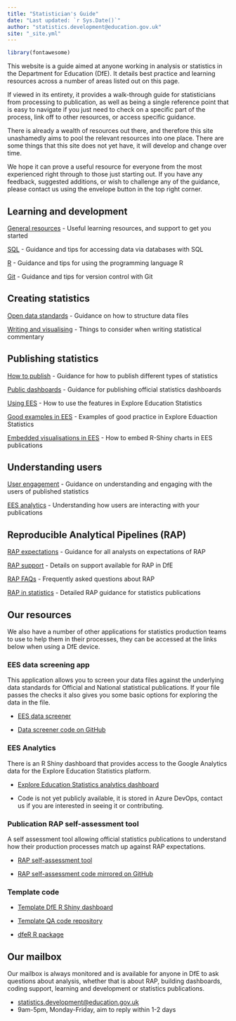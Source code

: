 ```yaml
---
title: "Statistician's Guide"
date: "Last updated: `r Sys.Date()`"
author: "statistics.development@education.gov.uk"
site: "_site.yml"
---
```


```r
library(fontawesome)

```

This website is a guide aimed at anyone working in analysis or statistics in the Department for Education (DfE). It details best practice and learning resources across a number of areas listed out on this page.

If viewed in its entirety, it provides a walk-through guide for statisticians from processing to publication, as well as being a single reference point that is easy to navigate if you just need to check on a specific part of the process, link off to other resources, or access specific guidance.

There is already a wealth of resources out there, and therefore this site unashamedly aims to pool the relevant resources into one place. There are some things that this site does not yet have, it will develop and change over time. 

We hope it can prove a useful resource for everyone from the most experienced right through to those just starting out. If you have any feedback, suggested additions, or wish to challenge any of the guidance, please contact us using the envelope button in the top right corner.


## Learning and development

[General resources](learning-development/learning-development.html)
- Useful learning resources, and support to get you started

[SQL](learning-development/sql.html)
- Guidance and tips for accessing data via databases with SQL

[R](learning-development/r.html)
- Guidance and tips for using the programming language R

[Git](learning-development/git.html)
- Guidance and tips for version control with Git

## Creating statistics

[Open data standards](creating-statistics/ud.html)
- Guidance on how to structure data files

[Writing and visualising](creating-statistics/cd.html)
- Things to consider when writing statistical commentary

## Publishing statistics

[How to publish](publishing-statistics/pub.html)
- Guidance for how to publish different types of statistics

[Public dashboards](publishing-statistics/dashboards.html)
- Guidance for publishing official statistics dashboards

[Using EES](publishing-statistics/ees.html)
- How to use the features in Explore Education Statistics

[Good examples in EES](publishing-statistics/examples.html)
- Examples of good practice in Explore Eduaction Statistics

[Embedded visualisations in EES](publishing-statistics/embedded-charts.html)
- How to embed R-Shiny charts in EES publications

## Understanding users

[User engagement](understanding-users/user-eng.html)
- Guidance on understanding and engaging with the users of published statistics

[EES analytics](understanding-users/user_analytics.html)
- Understanding how users are interacting with your publications

## Reproducible Analytical Pipelines (RAP)

[RAP expectations](RAP/rap-expectations.html)
- Guidance for all analysts on expectations of RAP

[RAP support](RAP/rap-managers.html)
- Details on support available for RAP in DfE

[RAP FAQs](RAP/rap-faq.html)
- Frequently asked questions about RAP

[RAP in statistics](RAP/rap-statistics.html)
- Detailed RAP guidance for statistics publications

## Our resources



We also have a number of other applications for statistics production teams to use to help them in their processes, they can be accessed at the links below when using a DfE device.



### EES data screening app



This application allows you to screen your data files against the underlying data standards for Official and National statistical publications. If your file passes the checks it also gives you some basic options for exploring the data in the file.

 - [EES data screener](https://rsconnect/rsc/dfe-published-data-qa/){target="_blank" rel="noopener noreferrer"}

 - [Data screener code on GitHub](https://github.com/dfe-analytical-services/dfe-published-data-qa){target="_blank" rel="noopener noreferrer"}



### EES Analytics



There is an R Shiny dashboard that provides access to the Google Analytics data for the Explore Education Statistics platform.

 - [Explore Education Statistics analytics dashboard](https://rsconnect/rsc/ees-analytics/){target="_blank" rel="noopener noreferrer"}

 - Code is not yet publicly available, it is stored in Azure DevOps, contact us if you are interested in seeing it or contributing.



### Publication RAP self-assessment tool



A self assessment tool allowing official statistics publications to understand how their production processes match up against RAP expectations.

 - [RAP self-assessment tool](https://rsconnect/rsc/publication-self-assessment/){target="_blank" rel="noopener noreferrer"}

 - [RAP self-assessment code mirrored on GitHub](https://github.com/dfe-analytical-services/publication-self-assessment-copy){target="_blank" rel="noopener noreferrer"}



### Template code

- [Template DfE R Shiny dashboard](https://github.com/dfe-analytical-services/shiny-template){target="_blank" rel="noopener noreferrer"}

- [Template QA code repository](https://github.com/dfe-analytical-services/automated-data-qa){target="_blank" rel="noopener noreferrer"}

- [dfeR R package](https://github.com/dfe-analytical-services/dfeR){target="_blank" rel="noopener noreferrer"}

## Our mailbox

Our mailbox is always monitored and is available for anyone in DfE to ask questions about analysis, whether that is about RAP, building dashboards, coding support, learning and development or statistics publications.

- [statistics.development@education.gov.uk](mailto:statistics.development@education.gov.uk)
- 9am-5pm, Monday-Friday, aim to reply within 1-2 days